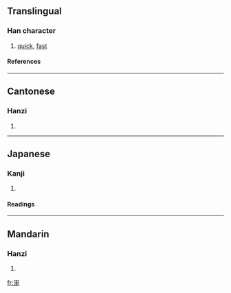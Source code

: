 ==Translingual==
===Han character===
{{Han char|rn=40|rad=宀|as=08|sn=11|four=3080<sub>1</sub>|canj=十十中人 (JJLO)}}
# [[quick]], [[fast]]
====References====
{{Han ref|kx=0287.190|dkj=07199|dj=0569.050|hdz=20938.030|uh=5BC1|ud=23489|bh=D4F1|bd=54513}}
----
==Cantonese==
===Hanzi===
{{yue-hanzi|jyut=|y=jaan2}}
# {{defn|Cantonese}}
----
==Japanese==
===Kanji===
{{ja-kanji|grade=|rs=宀08}}
# {{defn|Japanese}} 
====Readings====
{{ja-readings|on=[[さん]] (san), [[しょう]] (shō)|kun=[[すみやか]] (sumiyaka)}}
----
==Mandarin==
===Hanzi===
{{cmn-hanzi|pin=[[zǎn]] (zan3)|wg=tsan<sup>3</sup>}}
# {{defn|Mandarin}}

[[fr:寁]]